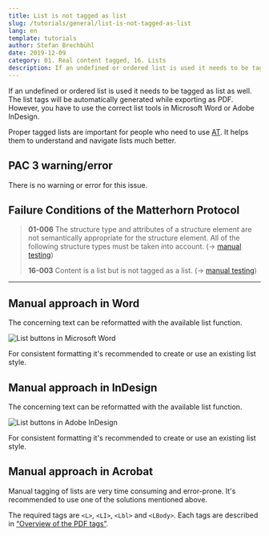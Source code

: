 ```yaml
---
title: List is not tagged as list
slug: /tutorials/general/list-is-not-tagged-as-list
lang: en
template: tutorials
author: Stefan Brechbühl
date: 2019-12-09
category: 01. Real content tagged, 16. Lists
description: If an undefined or ordered list is used it needs to be tagged as list as well. The list tags will be automatically generated while exporting as PDF. However, you have to use the correct list tools in Microsoft Word or Adobe InDesign.
---
```


If an undefined or ordered list is used it needs to be tagged as list as well. The list tags will be automatically generated while exporting as PDF. However, you have to use the correct list tools in Microsoft Word or Adobe InDesign.

Proper tagged lists are important for people who need to use [AT](/glossary/#assistive-technology). It helps them to understand and navigate lists much better.

## PAC 3 warning/error

There is no warning or error for this issue.

## Failure Conditions of the Matterhorn Protocol

> **01-006** The structure type and attributes of a structure element are not semantically appropriate for the structure element. All of the following structure types must be taken into account. (→ [manual testing](/glossary/#manual-testing))
>
> **16-003** Content is a list but is not tagged as a list. (→ [manual testing](/glossary/#manual-testing))

---

## Manual approach in Word

The concerning text can be reformatted with the available list function.

![List buttons in Microsoft Word](word_list_icons.png)

For consistent formatting it's recommended to create or use an existing list style.

## Manual approach in InDesign

The concerning text can be reformatted with the available list function.

![List buttons in Adobe InDesign](indesign_list_icons.png)

For consistent formatting it's recommended to create or use an existing list style.

## Manual approach in Acrobat

Manual tagging of lists are very time consuming and error-prone. It's recommended to use one of the solutions mentioned above.

The required tags are `<L>`, `<LI>`, `<Lbl>` and `<LBody>`. Each tags are described in [“Overview of the PDF tags”](/basics/general/overview-of-the-pdf-tags/).
